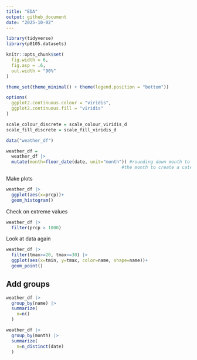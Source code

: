 ```yaml
---
title: "EDA"
output: github_document
date: "2025-10-02"
---
```


```r
library(tidyverse)
library(p8105.datasets)

knitr::opts_chunk$set(
  fig.width = 6,
  fig.asp = .6,
  out.width = "90%"
)

theme_set(theme_minimal() + theme(legend.position = "bottom"))

options(
  ggplot2.continuous.colour = "viridis",
  ggplot2.continuous.fill = "viridis"
)

scale_colour_discrete = scale_colour_viridis_d
scale_fill_discrete = scale_fill_viridis_d
```



```r
data("weather_df")

weather_df =
  weather_df |>
  mutate(month=floor_date(date, unit="month")) #rounding down month to first of 
                                            #the month to create a categorical month variable
```

Make plots
```r
weather_df |>
  ggplot(aes(x=prcp))+
  geom_histogram()
```

Check on extreme values
```r
weather_df |>
  filter(prcp > 1000)

```

Look at data again
```r
weather_df |>
  filter(tmax>=20, tmax<=30) |>
  ggplot(aes(x=tmin, y=tmax, color=name, shape=name))+
  geom_point()
```

## Add groups
```r
weather_df |>
  group_by(name) |>
  summarize(
    n=n()
  )
```

```r
weather_df |>
  group_by(month) |>
  summarize(
    n=n_distinct(date)
  )
```

